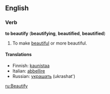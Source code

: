 ==English==
===Verb===
'''to beautify''' ('''beautifying''', '''beautified''', '''beautified''')

#To make [[beautiful]] or more beautiful.

====Translations====
*Finnish: [[kaunistaa]]
*Italian: [[abbellire]]
*Russian: [[украшать]] (ukrashat')

[[ru:Beautify]]